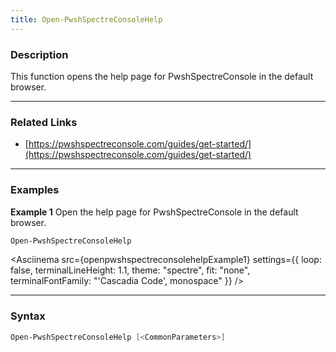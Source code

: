 ```yaml
---
title: Open-PwshSpectreConsoleHelp
---
```









### Description

This function opens the help page for PwshSpectreConsole in the default browser.



---


### Related Links
* [https://pwshspectreconsole.com/guides/get-started/](https://pwshspectreconsole.com/guides/get-started/)





---


### Examples


**Example 1**
Open the help page for PwshSpectreConsole in the default browser.



```powershell
Open-PwshSpectreConsoleHelp
```
<Asciinema
    src={openpwshspectreconsolehelpExample1}
    settings={{
        loop: false,
        terminalLineHeight: 1.1,
        theme: "spectre",
        fit: "none",
        terminalFontFamily: "'Cascadia Code', monospace"
    }}
/>


---


### Syntax
```powershell
Open-PwshSpectreConsoleHelp [<CommonParameters>]
```
